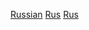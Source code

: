 {{Portal|俄羅斯}}
{{Year by category
|m=2
|c=0
|d=1
|y=3
|cat=俄羅斯體育
|sortkey=體育
|parent=各年份俄羅斯體育
|subcat=2013年俄羅斯
}}
[[Category:2013年各國體育|Russian]]
[[Category:2013年亞洲體育|Rus]]
[[Category:2013年歐洲體育|Rus]]
